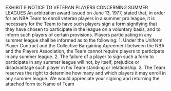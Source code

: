 EXHIBIT E
                        NOTICE TO VETERAN PLAYERS CONCERNING
                                            SUMMER LEAGUES
     An arbitration award issued on June 13, 1977, stated that, in order for an NBA Team to enroll veteran
players in a summer pro league, it is necessary for the Team to have such players sign a form signifying that they
have chosen to participate in the league on a voluntary basis, and to inform such players of certain provisions.
Players participating in any summer league shall be informed as to the following:
1.   Under the Uniform Player Contract and the Collective Bargaining Agreement between the NBA and the
     Players Association, the Team cannot require players to participate in any summer league.
2.   The failure of a player to sign such a form to participate in any summer league will not, by itself, prejudice
     or disadvantage such player in his Team standing or relationship.
3.   The Team reserves the right to determine how many and which players it may enroll in any summer league.
     We would appreciate your signing and returning the attached form to:
                               Name of Team